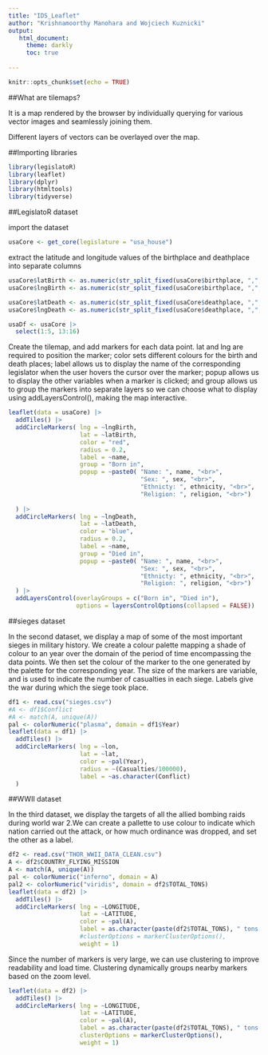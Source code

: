 ```yaml
---
title: "IDS_Leaflet"
author: "Krishnamoorthy Manohara and Wojciech Kuznicki"
output:
   html_document:
     theme: darkly
     toc: true
  
---
```


```r
knitr::opts_chunk$set(echo = TRUE)
```

##What are tilemaps?

It is a map rendered by the browser by individually querying for various vector images and seamlessly joining them.

Different layers of vectors can be overlayed over the map. 


##Importing libraries
```r
library(legislatoR)
library(leaflet)
library(dplyr)
library(htmltools)
library(tidyverse)
```

##LegislatoR dataset

import the dataset

```r
usaCore <- get_core(legislature = "usa_house")
```
extract the latitude and longitude values of the birthplace and deathplace into separate columns

```r
usaCore$latBirth <- as.numeric(str_split_fixed(usaCore$birthplace, ",", n = 2)[,1])
usaCore$lngBirth <- as.numeric(str_split_fixed(usaCore$birthplace, ",", n = 2)[,2])

usaCore$latDeath <- as.numeric(str_split_fixed(usaCore$deathplace, ",", n = 2)[,1])
usaCore$lngDeath <- as.numeric(str_split_fixed(usaCore$deathplace, ",", n = 2)[,2])

usaDf <- usaCore |>
  select(1:5, 13:16)
```
Create the tilemap, and add markers for each data point. lat and lng are required to position the marker; color sets different colours for the birth and death places; label allows us to display the name of the corresponding legislator when the user hovers the cursor over the marker; popup allows us to display the other variables when a marker is clicked; and group allows us to group the markers into separate layers so we can choose what to display using addLayersControl(), making the map interactive.

```r
leaflet(data = usaCore) |>
  addTiles() |>
  addCircleMarkers( lng = ~lngBirth,
                    lat = ~latBirth,
                    color = "red",
                    radius = 0.2,
                    label = ~name,
                    group = "Born in",
                    popup = ~paste0( "Name: ", name, "<br>",
                                     "Sex: ", sex, "<br>",
                                     "Ethnicty: ", ethnicity, "<br>",
                                     "Religion: ", religion, "<br>")
                    
  ) |>
  addCircleMarkers( lng = ~lngDeath,
                    lat = ~latDeath,
                    color = "blue",
                    radius = 0.2,
                    label = ~name,
                    group = "Died in",
                    popup = ~paste0( "Name: ", name, "<br>",
                                     "Sex: ", sex, "<br>",
                                     "Ethnicty: ", ethnicity, "<br>",
                                     "Religion: ", religion, "<br>")
  ) |>
  addLayersControl(overlayGroups = c("Born in", "Died in"),
                   options = layersControlOptions(collapsed = FALSE))
```

##sieges dataset

In the second dataset, we display a map of some of the most important sieges in military history. We create a colour palette mapping a shade of colour to an year over the domain of the period of time encompassing the data points. We then set the colour of the marker to the one generated by the palette for the corresponding year. The size of the markers are variable, and is used to indicate the number of casualties in each siege. Labels give the war during which the siege took place.

```r
df1 <- read.csv("sieges.csv")
#A <- df1$Conflict
#A <- match(A, unique(A))
pal <- colorNumeric("plasma", domain = df1$Year)
leaflet(data = df1) |>
  addTiles() |>
  addCircleMarkers( lng = ~lon,
                    lat = ~lat,
                    color = ~pal(Year),
                    radius = ~(Casualties/100000),
                    label = ~as.character(Conflict)
  )
```
##WWII dataset

In the third dataset, we display the targets of all the allied bombing raids during world war 2.We can create a pallette to use colour to indicate which nation carried out the attack, or how much ordinance was dropped, and set the other as a label.

```r
df2 <- read.csv("THOR_WWII_DATA_CLEAN.csv")
A <- df2$COUNTRY_FLYING_MISSION
A <- match(A, unique(A))
pal <- colorNumeric("inferno", domain = A)
pal2 <- colorNumeric("viridis", domain = df2$TOTAL_TONS)
leaflet(data = df2) |>
  addTiles() |>
  addCircleMarkers( lng = ~LONGITUDE,
                    lat = ~LATITUDE,
                    color = ~pal(A),
                    label = as.character(paste(df2$TOTAL_TONS), " tons of explosives"),
                    #clusterOptions = markerClusterOptions(),
                    weight = 1)
```
Since the number of markers is very large, we can use clustering to improve readability and load time. Clustering dynamically groups nearby markers based on the zoom level.
```r
leaflet(data = df2) |>
  addTiles() |>
  addCircleMarkers( lng = ~LONGITUDE,
                    lat = ~LATITUDE,
                    color = ~pal(A),
                    label = as.character(paste(df2$TOTAL_TONS), " tons of explosives"),
                    clusterOptions = markerClusterOptions(),
                    weight = 1)
```
